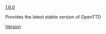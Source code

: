 [[en/Archive/OpenTTD/OpenTTD 1.6.0|1.6.0]]<noinclude>


Provides the latest stable version of OpenTTD
[[Category:en/Templates|Version]]</noinclude>